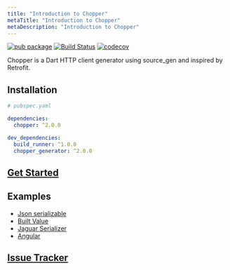 ```yaml
---
title: "Introduction to Chopper"
metaTitle: "Introduction to Chopper"
metaDescription: "Introduction to Chopper"
---
```


[![pub package](https://img.shields.io/pub/v/chopper.svg)](https://pub.dartlang.org/packages/chopper)
[![Build Status](https://travis-ci.org/lejard-h/chopper.svg?branch=master)](https://travis-ci.org/lejard-h/chopper)
[![codecov](https://codecov.io/gh/lejard-h/chopper/branch/master/graph/badge.svg)](https://codecov.io/gh/lejard-h/chopper)

Chopper is a Dart HTTP client generator using source_gen and inspired by Retrofit.

## Installation

```yaml
# pubspec.yaml

dependencies:
  chopper: ^2.0.0

dev_dependencies:
  build_runner: ^1.0.0
  chopper_generator: ^2.0.0
```

## [Get Started](/get-started)

## Examples

  - [Json serializable](https://github.com/lejard-h/chopper/blob/master/example/bin/main_json_serializable.dart)
  - [Built Value](https://github.com/lejard-h/chopper/blob/master/example/bin/main_built_value.dart)
  - [Jaguar Serializer](https://github.com/lejard-h/chopper/blob/master/example/bin/main_jaguar_serializer.dart)
  - [Angular](https://github.com/lejard-h/chopper/blob/master/example/web/main.dart)
  
## [Issue Tracker](https://github.com/lejard-h/chopper/issues)